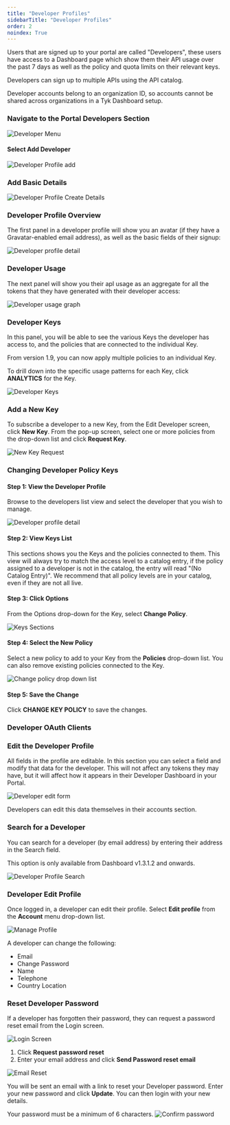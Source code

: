 ```yaml
---
title: "Developer Profiles"
sidebarTitle: "Developer Profiles"
order: 2
noindex: True
---
```



<LegacyClassicPortalApi/>

Users that are signed up to your portal are called "Developers", these users have access to a Dashboard page which show them their API usage over the past 7 days as well as the policy and quota limits on their relevant keys.

Developers can sign up to multiple APIs using the API catalog.

Developer accounts belong to an organization ID, so accounts cannot be shared across organizations in a Tyk Dashboard setup.

### Navigate to the Portal Developers Section

<img src="/img/2.10/developers_menu.png" alt="Developer Menu" />

#### Select Add Developer

<img src="/img/2.10/add_developer.png" alt="Developer Profile add" />

### Add Basic Details

<img src="/img/2.10/add_developer_details.png" alt="Developer Profile Create Details" />

### Developer Profile Overview

The first panel in a developer profile will show you an avatar (if they have a Gravatar-enabled email address), as well as the basic fields of their signup:

<img src="/img/2.10/developer_details.png" alt="Developer profile detail" />

### Developer Usage

The next panel will show you their apI usage as an aggregate for all the tokens that they have generated with their developer access:

<img src="/img/2.10/developer_graph.png" alt="Developer usage graph" />

### Developer Keys

In this panel, you will be able to see the various Keys the developer has access to, and the policies that are connected to the individual Key.


<Note>
From version 1.9, you can now apply multiple policies to an individual Key.
</Note>


To drill down into the specific usage patterns for each Key, click **ANALYTICS** for the Key.

<img src="/img/2.10/developer_keys.png" alt="Developer Keys" />

### Add a New Key

To subscribe a developer to a new Key, from the Edit Developer screen, click **New Key**. From the pop-up screen, select one or more policies from the drop-down list and click **Request Key**.

 <img src="/img/2.10/developer_new_key.png" alt="New Key Request" />

### Changing Developer Policy Keys

#### Step 1: View the Developer Profile

Browse to the developers list view and select the developer that you wish to manage.

<img src="/img/2.10/developer_details.png" alt="Developer profile detail" />

#### Step 2: View Keys List

This sections shows you the Keys and the policies connected to them. This view will always try to match the access level to a catalog entry, if the policy assigned to a developer is not in the catalog, the entry will read "(No Catalog Entry)". We recommend that all policy levels are in your catalog, even if they are not all live.

#### Step 3: Click Options

From the Options drop-down for the Key, select **Change Policy**.

<img src="/img/2.10/developer_keys.png" alt="Keys Sections" />

#### Step 4: Select the New Policy

Select a new policy to add to your Key from the **Policies** drop-down list. You can also remove existing policies connected to the Key.

<img src="/img/2.10/developer_new_key.png" alt="Change policy drop down list" />

#### Step 5: Save the Change

Click **CHANGE KEY POLICY** to save the changes.

### Developer OAuth Clients


### Edit the Developer Profile

All fields in the profile are editable. In this section you can select a field and modify that data for the developer. This will not affect any tokens they may have, but it will affect how it appears in their Developer Dashboard in your Portal.

<img src="/img/2.10/edit_developer_details.png" alt="Developer edit form" />

Developers can edit this data themselves in their accounts section.

### Search for a Developer

You can search for a developer (by email address) by entering their address in the Search field.

This option is only available from Dashboard v1.3.1.2 and onwards.

<img src="/img/2.10/search_developers.png" alt="Developer Profile Search" />

### Developer Edit Profile

Once logged in, a developer can edit their profile. Select **Edit profile** from the **Account** menu drop-down list.

<img src="/img/dashboard/portal-management/developer_manage_profile.png" alt="Manage Profile" />

A developer can change the following:
* Email
* Change Password
* Name
* Telephone
* Country Location

### Reset Developer Password

If a developer has forgotten their password, they can request a password reset email from the Login screen.

<img src="/img/dashboard/portal-management/login_screen.png" alt="Login Screen" />

1. Click **Request password reset**
2. Enter your email address and click **Send Password reset email**

<img src="/img/dashboard/portal-management/email_password_request.png" alt="Email Reset" />

You will be sent an email with a link to reset your Developer password. Enter your new password and click **Update**. You can then login with your new details.


<Note>
Your password must be a minimum of 6 characters.
</Note>


<img src="/img/dashboard/portal-management/password_confirmation.png" alt="Confirm password" />





 [1]: /img/dashboard/portal-management/developer_menu_2.5.png
 [2]: /img/dashboard/portal-management/add_developer_2.5.png
 [3]: /img/dashboard/portal-management/developer_details_2.5.png
 [4]: /img/dashboard/portal-management/developer_overview_2.5.png
 [5]: /img/dashboard/portal-management/developer_usage_2.5.png
 [6]: /img/dashboard/portal-management/developer_subs_2.5.png
 [7]: /img/dashboard/portal-management/developer_edit_2.5.png
 [8]: /img/dashboard/portal-management/developer_search_2.5.png
 [13]: /img/dashboard/portal-management/developer_edit_2.5.png
 [14]: /img/dashboard/portal-management/keys_dev_profile.png
 [15]: /img/dashboard/portal-management/change_key_policy.png
 [16]: /img/dashboard/portal-management/new_key_request.png 


